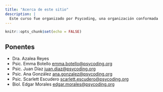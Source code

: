 ```yaml
---
title: "Acerca de este sitio"
description: |
  Este curso fue organizado por Psycoding, una organización conformada por estudiantes de pregrado, egresadas/os, académicas/os y otras personas interesadas en la programación. Operamos en la Facultad de Psicología de la UNAM, campus Ciudad Universitaria. Buscamos fomentar la educación tecnológica y la inclusión de la programación en la Psicología y la ciencia en general. Las y los miembros de Psycoding manejan principalmente los siguientes lenguajes de programación: Python, R y Arduino. Las actividades de nuestra comunidad se centran en el desarrollo y aprendizaje de los principios de estos lenguajes, sin embargo, nos consideramos un grupo inclusivo que admite en su comunidad a quienes manejan otros lenguajes. Lo que nos une es nuestro gusto e interés por el bello mundo de la programación.
---
```


```r
knitr::opts_chunk$set(echo = FALSE)
```

## Ponentes

* Dra. Azalea Reyes 
* Psic. Emma Botello [emma.botello@psycoding.org](mailto:emma.botello@psycoding.org)
* Psic. Juan Díaz [juan.diaz@psycoding.org](mailto:juan.diaz@psycoding.org)
* Psic. Ana González [ana.gonzalez@psycoding.org](mailto:ana.gonzalez@psycoding.org)
* Psic. Scarlett Escudero [scarlett.escudero@psycoding.org](mailto:scarlett.escudero@psycoding.org)
* Biol. Edgar Morales [edgar.morales@psycoding.org](mailto:edgar.morales@psycoding.org)
